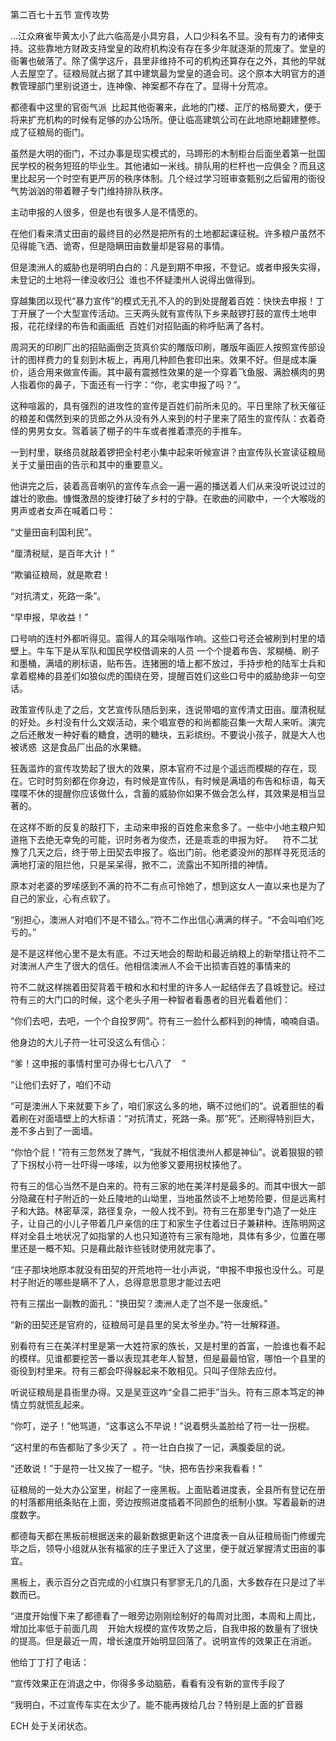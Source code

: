 

第二百七十五节 宣传攻势

…江众麻雀毕黄太小了此六临高是小具穷县，人口少科名不显。没有有力的诸伸支持。这些靠地方财政支持堂皇的政府机构没有存在多少年就逐渐的荒废了。堂皇的衙署也破落了。除了儒学这斤，县里非维持不可的机构还算存在之外，其他的早就人去屋空了。征粮局就占据了其中建筑最为堂皇的道会司。这个原本大明官方的道教管理部门里别说道士，连神像、神案都不存在了。显得十分荒凉。

都德看中这里的官衙气派  比起其他衙署来，此地的门楼、正厅的格局要大，便于将来扩充机构的时候有足够的办公场所。便让临高建筑公司在此地原地翻建整修。成了征粮局的衙门。

虽然是大明的衙门，不过办事是现实模式的，马蹄形的木制柜台后面坐着第一批国民学校的税务短班的毕业生。其他诸如一米线。排队用的栏杆也一应俱全？而且这里比起另一个时空有更严厉的秩序体制。几个经过学习班审查甄别之后留用的衙役气势汹汹的带着鞭子专门维持排队秩序。

主动申报的人很多，但是也有很多人是不情愿的。

在他们看来清丈田亩的最终目的必然是把所有的土地都起课征税。许多粮户虽然不见得能飞洒、诡寄，但是隐瞒田亩数量却是容易的事情。

但是澳洲人的威胁也是明明白白的：凡是到期不申报，不登记。或者申报失实得，未登记的土地将一律没收归公  谁也不怀疑澳州人说得出做得到。

穿越集团以现代“暴力宣传”的模式无孔不入的的到处提醒着百姓：快快去申报！丁丁开展了一个大型宣传活动。三天两头就有宣传队下乡来敲锣打鼓的宣传土地申报，花花绿绿的布告和画画纸  百姓们对招贴画的称呼贴满了各村。

周洞天的印刷厂出的招贴画倒乏货真价实的雕版印刷，雕版年画匠人按照宣传部设计的图样费力的复刻到木板上，再用几种颜色套印出来。效果不好。但是成本廉价，适合用来做宣传画。其中最有震撼性效果的是一个穿着飞鱼服、满脸横肉的男人指着你的鼻子，下面还有一行字：“你，老实申报了吗？”。

这种喧嚣的，具有强烈的进攻性的宣传是百姓们前所未见的。平日里除了秋天催征的粮差和偶然到来的货郎之外从没有外人来到的村子里来了陌生的宣传队：衣着奇怪的男男女女。驾着装了棚子的牛车或者推着漂亮的手推车。

一到村里，联络员就敲着锣把全村老小集中起来听候宣讲？由宣传队长宣读征粮局关于丈量田亩的告示和其中的重要意义。

他讲完之后，装着高音喇叭的宣传车点会一遍一遍的播送着人们从来没听说过过的雄壮的歌曲。慷慨激昂的旋律打破了乡村的宁静。在歌曲的间歇中，一个大喉咙的男声或者女声在喊着口号：

“丈量田亩利国利民”。

“厘清税赋，是百年大计！”

“欺骗征粮局，就是欺君！

“对抗清丈，死路一条”。

“早申报，早收益！”

口号响的连村外都听得见。震得人的耳朵嗡嗡作响。这些口号还会被刷到村里的墙壁上。牛车下是从军队和国民学校借调来的人员 一个个提着布告、浆糊桶、刷子和墨桶，满墙的刷标语，贴布告。连猪圈的墙上都不放过，手持步枪的陆军士兵和拿着棍棒的县差们如狼似虎的围绕在旁，提醒百姓们这些口号中的威胁绝非一句空话。

政策宣传队走了之后，文艺宣传队随后到来，连说带唱的宣传清丈田亩。厘清税赋的好处。乡村没有什么文娱活动，来个唱宣卷的和尚都能召集一大帮人来听。演完之后还散发一种好看的糖食，透明的糖块，五彩缤纷。不要说小孩子，就是大人也被诱惑  这是食品厂出品的水果糖。

狂轰滥炸的宣传攻势起了很大的效果，原本官府不过是个遥远而模糊的存在，现在。它时时剪刻都在你身边，有时候是宣传队，有时候是满墙的布告和标语，每天喋喋不休的提醒你应该做什么，含蓄的威胁你如果不做会怎么样，其效果是相当显著的。

在这样不断的反复的敲打下，主动来申报的百姓愈来愈多了。一些中小地主粮户知道拖下去绝无幸免的可能，识时务者为俊杰，还是乖乖的申报为好。    符不二犹豫了几天之后，终于带上田契去申报了。临出门前。他老婆没州的那样寻死觅活的满地打滚的阻拦他，只是呆呆得，掀不二，流露出不知所措的神情。

原本对老婆的罗嗦感到不满的符不二有点可怜她了，想到这女人一直以来也是为了自己的家业，心有点软了。

“别担心，澳洲人对咱们不是不错么。”符不二作出信心满满的样子。“不会叫咱们吃亏的。”

是不是这样他心里不是太有底。不过天地会的帮助和最近纳粮上的新举措让符不二对澳洲人产生了很大的信任。他相信澳洲人不会干出损害百姓的事情来的

符不二就这样揣着田契背着干粮和水和村里的许多人一起结伴去了县城登记。经过符有三的大门口的时候，这个老头子用一种智者看愚者的目光看着他们：

“你们去吧，去吧，一个个自投罗网”。符有三一脸什么都料到的神情，喃喃自语。

他身边的大儿子符一壮可没这么有信心：

“爹！这申报的事情村里可办得七七八八了    ”

“让他们去好了，咱们不动

“可是澳洲人下来就要下乡了，咱们家这么多的地，瞒不过他们的”。说着胆怯的看着刷在对面墙壁上的大标语：“对抗清丈，死路一条。那“死”。还刷得特别巨大，差不多占到了一面墙。

“你怕个屁！”符有三忽然发了脾气，“我就不相信澳州人都是神仙”。说着狠狠的顿了下拐杖小符一壮吓得一哆嗦，以为他爹又要用拐杖揍他了。

符有三的信心当然不是白来的。符有三家的地在美洋村是最多的。而其中很大一部分隐藏在村子附近的一处丘陵地的山坳里，当地虽然谈不上地势险要，但是远离村子和大路。林密草深，路径复杂，一般人找不到。符有三在那里专门造了一处庄子，让自己的小儿子带着几户亲信的庄丁和家生子住着过日子兼耕种。连陈明网这样对全县土地状况了如指掌的人也只知道符有三家有隐地，具体有多少，位置在哪里还是一概不知。只是藉此敲诈些钱财使用就完事了。

“庄子那块地原本就没有田契的开荒地符一壮小声说，“申报不申报也没什么。可是村子附近的哪些是瞒不了人，总得意思意思才能过去吧

符有三摆出一副教的面孔：“换田契？澳洲人走了岂不是一张废纸。”

“新的田契还是官府的，征粮局可是县里的吴太爷坐办。”符一壮解释道。

别看符有三在美洋村里是第一大姓符家的族长，又是村里的首富，一脸谁也看不起的模样。见谁都要挖苦一番以表现其老年人智慧，但是最最怕官，哪怕一个县里的衙役到村里来。符有三都会吓得躲起来不敢相见。只叫子侄除去应付。

听说征粮局是县衙里办得。又是吴亚这咋“全县二把手”当头。符有三原本笃定的神情立剪就慌乱起来。

“你叮，逆子！”他骂道，“这事这么不早说！”说着劈头盖脸给了符一壮一拐棍。

“这村里的布告都贴了多少天了  。符一壮白白挨了一记，满腹委屈的说。

“还敢说！”于是符一壮又挨了一棍子。“快，把布告抄来我看看！”

征粮局的一处大办公室里，树起了一座黑板。上面贴着进度表，全县所有登记在册的村落都用纸条贴在上面，旁边按照进度插着不同颜色的纸制小旗。写着最新的进度数字。

都德每天都在黑板前根据送来的最新数据更新这个进度表一自从征粮局衙门修缓完毕之后，领导小组就从张有福家的庄子里迁入了这里，便于就近掌握清丈田亩的事宜。

黑板上，表示百分之百完成的小红旗只有寥寥无几的几面，大多数存在只是过了半数而已。

“进度开始慢下来了都德看了一眼旁边刚刚绘制好的每周对比图，本周和上周比，增加比率低于前面几周    开始大规模的宣传攻势之后，自我申报的数量有了很快的提高。但是最近一周，增长速度开始明显回落了。说明宣传的效果正在消逝。

他给丁丁打了电话：

“宣传效果正在消退之中，你得多多动脑筋，看看有没有新的宣传手段了

“我明白，不过宣传车实在太少了。能不能再拨给几台？特别是上面的扩音器

ECH 处于关闭状态。


